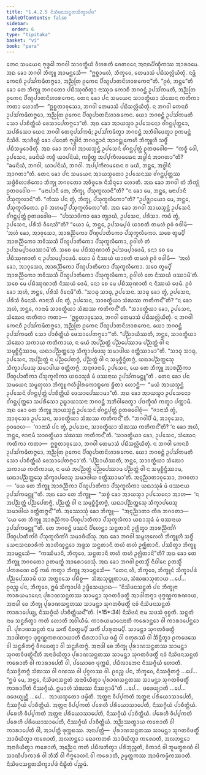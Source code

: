 ```yaml
---
title: "1.4.2.5 ᨶᩥᩈᩦᨴᨶᩈᨶ᩠ᨳᨲᩈᩥᨠ᩠ᨡᩣᨸᨴ"
tableOfContents: false
sidebar:
  order: 6
type: "tipitaka"
basket: "vi"
book: "para"
---
```



<DynamicBreadcrumb />

<Division number="565" book="para">

<Paragraph number="2158" book="para">
ᨲᩮᨶ ᩈᨾᨿᩮᨶ ᨻᩩᨴ᩠ᨵᩮᩤ ᨽᨣᩅᩤ ᩈᩣᩅᨲ᩠ᨳᩥᨿᩴ ᩅᩥᩉᩁᨲᩥ ᨩᩮᨲᩅᨶᩮ ᩋᨶᩣᨳᨸᩥᨱ᩠ᨯᩥᨠᩔ ᩋᩣᩁᩣᨾᩮ. ᩋᨳ ᨡᩮᩣ ᨽᨣᩅᩤ ᨽᩥᨠ᩠ᨡᩪ ᩋᩣᨾᨶ᩠ᨲᩮᩈᩥ—  “ᩍᨧ᩠ᨨᩣᨾᩉᩴ, ᨽᩥᨠ᩠ᨡᩅᩮ, ᨲᩮᨾᩣᩈᩴ ᨸᨭᩥᩈᩃᩖᩦᨿᩥᨲᩩᩴ. ᨶᨾ᩠ᩉᩥ ᨠᩮᨶᨧᩥ ᩏᨸᩈᩘᨠᨾᩥᨲᨻ᩠ᨻᩮᩣ, ᩋᨬ᩠ᨬᨲᩕ ᩑᨠᩮᨶ ᨸᩥᨱ᩠ᨯᨸᩣᨲᨶᩦᩉᩣᩁᨠᩮᨶᩣ”ᨲᩥ. “ᩑᩅᩴ, ᨽᨶ᩠ᨲᩮ”ᨲᩥ ᨡᩮᩣ ᨲᩮ ᨽᩥᨠ᩠ᨡᩪ ᨽᨣᩅᨲᩮᩣ ᨸᨭᩥᩔᩩᨱᩥᨲ᩠ᩅᩣ ᨶᩣᩔᩩᨵ ᨠᩮᩣᨧᩥ ᨽᨣᩅᨶ᩠ᨲᩴ ᩏᨸᩈᩘᨠᨾᨲᩥ, ᩋᨬ᩠ᨬᨲᩕ ᩑᨠᩮᨶ ᨸᩥᨱ᩠ᨯᨸᩣᨲᨶᩦᩉᩣᩁᨠᩮᨶ. ᨲᩮᨶ ᨡᩮᩣ ᨸᨶ ᩈᨾᨿᩮᨶ ᩈᩣᩅᨲ᩠ᨳᩥᨿᩣ ᩈᩴᨥᩮᨶ ᨠᨲᩥᨠᩣ ᨠᨲᩣ ᩉᩮᩣᨲᩥ—  “ᩍᨧ᩠ᨨᨲᩣᩅᩩᩈᩮᩣ, ᨽᨣᩅᩤ ᨲᩮᨾᩣᩈᩴ ᨸᨭᩥᩈᩃᩖᩦᨿᩥᨲᩩᩴ. ᨶ ᨽᨣᩅᩤ ᨠᩮᨶᨧᩥ ᩏᨸᩈᩘᨠᨾᩥᨲᨻ᩠ᨻᩮᩣ, ᩋᨬ᩠ᨬᨲᩕ ᩑᨠᩮᨶ ᨸᩥᨱ᩠ᨯᨸᩣᨲᨶᩦᩉᩣᩁᨠᩮᨶ. ᨿᩮᩣ ᨽᨣᩅᨶ᩠ᨲᩴ ᩏᨸᩈᩘᨠᨾᨲᩥ ᩈᩮᩣ ᨸᩣᨧᩥᨲ᩠ᨲᩥᨿᩴ ᨴᩮᩈᩣᨸᩮᨲᨻ᩠ᨻᩮᩣ”ᨲᩥ.
</Paragraph>

<Paragraph number="2159" book="para">
ᩋᨳ ᨡᩮᩣ ᩋᩣᨿᩈ᩠ᨾᩣ ᩏᨸᩈᩮᨶᩮᩣ ᩅᩘᨣᨶ᩠ᨲᨸᩩᨲ᩠ᨲᩮᩣ, ᩈᨸᩁᩥᩈᩮᩣ ᨿᩮᨶ ᨽᨣᩅᩤ ᨲᩮᨶᩩᨸᩈᩘᨠᨾᩥ; ᩏᨸᩈᩘᨠᨾᩥᨲ᩠ᩅᩣ ᨽᨣᩅᨶ᩠ᨲᩴ ᩋᨽᩥᩅᩤᨴᩮᨲ᩠ᩅᩣ ᩑᨠᨾᨶ᩠ᨲᩴ ᨶᩥᩈᩦᨴᩥ. ᩋᩣᨧᩥᨱ᩠ᨱᩴ ᨡᩮᩣ ᨸᨶᩮᨲᩴ ᨻᩩᨴ᩠ᨵᩤᨶᩴ ᨽᨣᩅᨶ᩠ᨲᩣᨶᩴ ᩋᩣᨣᨶ᩠ᨲᩩᨠᩮᩉᩥ ᨽᩥᨠ᩠ᨡᩪᩉᩥ ᩈᨴ᩠ᨵᩥᩴ ᨸᨭᩥᩈᨾ᩠ᨾᩮᩣᨴᩥᨲᩩᩴ. ᩋᨳ ᨡᩮᩣ ᨽᨣᩅᩤ ᩋᩣᨿᩈ᩠ᨾᨶ᩠ᨲᩴ ᩏᨸᩈᩮᨶᩴ ᩅᩘᨣᨶ᩠ᨲᨸᩩᨲ᩠ᨲᩴ ᩑᨲᨴᩅᩮᩤᨧ—  “ᨠᨧ᩠ᨧᩥ ᩅᩮᩤ, ᩏᨸᩈᩮᨶ, ᨡᨾᨶᩦᨿᩴ ᨠᨧ᩠ᨧᩥ ᨿᩣᨸᨶᩦᨿᩴ, ᨠᨧ᩠ᨧᩥᨲ᩠ᨳ ᩋᨸ᩠ᨸᨠᩥᩃᨾᨳᩮᨶ ᩋᨴ᩠ᨵᩤᨶᩴ ᩋᩣᨣᨲᩣ”ᨲᩥ? “ᨡᨾᨶᩦᨿᩴ, ᨽᨣᩅᩤ, ᨿᩣᨸᨶᩦᨿᩴ, ᨽᨣᩅᩤ. ᩋᨸ᩠ᨸᨠᩥᩃᨾᨳᩮᨶ ᨧ ᨾᨿᩴ, ᨽᨶ᩠ᨲᩮ, ᩋᨴ᩠ᨵᩤᨶᩴ ᩋᩣᨣᨲᩣ”ᨲᩥ.
</Paragraph>

<Paragraph number="2160" book="para">
ᨲᩮᨶ ᨡᩮᩣ ᨸᨶ ᩈᨾᨿᩮᨶ ᩋᩣᨿᩈ᩠ᨾᨲᩮᩣ ᩏᨸᩈᩮᨶᩔ ᩅᩘᨣᨶ᩠ᨲᨸᩩᨲ᩠ᨲᩔ ᩈᨴ᩠ᨵᩥᩅᩥᩉᩣᩁᩥᨠᩮᩣ ᨽᩥᨠ᩠ᨡᩩ ᨽᨣᩅᨲᩮᩣ ᩋᩅᩥᨴᩪᩁᩮ ᨶᩥᩈᩥᨶ᩠ᨶᩮᩣ ᩉᩮᩣᨲᩥ. ᩋᨳ ᨡᩮᩣ ᨽᨣᩅᩤ ᨲᩴ ᨽᩥᨠ᩠ᨡᩩᩴ ᩑᨲᨴᩅᩮᩤᨧ—  “ᨾᨶᩣᨸᩣᨶᩥ ᨲᩮ, ᨽᩥᨠ᩠ᨡᩩ, ᨸᩴᩈᩩᨠᩪᩃᩣᨶᩦ”ᨲᩥ? “ᨶ ᨡᩮᩣ ᨾᩮ, ᨽᨶ᩠ᨲᩮ, ᨾᨶᩣᨸᩣᨶᩥ ᨸᩴᩈᩩᨠᩪᩃᩣᨶᩦ”ᨲᩥ. “ᨠᩥᩔ ᨸᨶ ᨲ᩠ᩅᩴ, ᨽᩥᨠ᩠ᨡᩩ, ᨸᩴᩈᩩᨠᩪᩃᩥᨠᩮᩣ”ᨲᩥ? “ᩏᨸᨩ᩠ᨫᩣᨿᩮᩣ ᨾᩮ, ᨽᨶ᩠ᨲᩮ, ᨸᩴᩈᩩᨠᩪᩃᩥᨠᩮᩣ. ᩑᩅᩴ ᩋᩉᨾ᩠ᨸᩥ ᨸᩴᩈᩩᨠᩪᩃᩥᨠᩮᩣ”ᨲᩥ. ᩋᨳ ᨡᩮᩣ ᨽᨣᩅᩤ ᩋᩣᨿᩈ᩠ᨾᨶ᩠ᨲᩴ ᩏᨸᩈᩮᨶᩴ ᩅᩘᨣᨶ᩠ᨲᨸᩩᨲ᩠ᨲᩴ ᩑᨲᨴᩅᩮᩤᨧ—  “ᨸᩣᩈᩣᨴᩥᨠᩣ ᨡᩮᩣ ᨲ᩠ᨿᩣᨿᩴ, ᩏᨸᩈᩮᨶ, ᨸᩁᩥᩈᩣ. ᨠᨳᩴ ᨲ᩠ᩅᩴ, ᩏᨸᩈᩮᨶ, ᨸᩁᩥᩈᩴ ᩅᩥᨶᩮᩈᩦ”ᨲᩥ? “ᨿᩮᩣ ᨾᩴ, ᨽᨶ᩠ᨲᩮ, ᩏᨸᩈᨾ᩠ᨸᨴᩴ ᨿᩣᨧᨲᩥ ᨲᨾᩉᩴ ᩑᩅᩴ ᩅᨴᩤᨾᩥ—  ‘ᩋᩉᩴ ᨡᩮᩣ, ᩋᩣᩅᩩᩈᩮᩣ, ᩋᩣᩁᨬ᩠ᨬᩥᨠᩮᩣ ᨸᩥᨱ᩠ᨯᨸᩣᨲᩥᨠᩮᩣ ᨸᩴᩈᩩᨠᩪᩃᩥᨠᩮᩣ. ᩈᨧᩮ ᨲ᩠ᩅᨾ᩠ᨸᩥ ᩋᩣᩁᨬ᩠ᨬᩥᨠᩮᩣ ᨽᩅᩥᩔᩈᩥ ᨸᩥᨱ᩠ᨯᨸᩣᨲᩥᨠᩮᩣ ᨸᩴᩈᩩᨠᩪᩃᩥᨠᩮᩣ, ᩑᩅᩤᩉᩴ ᨲᩴ ᩏᨸᩈᨾ᩠ᨸᩣᨴᩮᩔᩣᨾᩦ’ᨲᩥ. ᩈᨧᩮ ᨾᩮ ᨸᨭᩥᩔᩩᨱᩣᨲᩥ ᩏᨸᩈᨾ᩠ᨸᩣᨴᩮᨾᩥ, ᨶᩮᩣ ᨧᩮ ᨾᩮ ᨸᨭᩥᩔᩩᨱᩣᨲᩥ ᨶ ᩏᨸᩈᨾ᩠ᨸᩣᨴᩮᨾᩥ. ᨿᩮᩣ ᨾᩴ ᨶᩥᩔᨿᩴ ᨿᩣᨧᨲᩥ ᨲᨾᩉᩴ ᩑᩅᩴ ᩅᨴᩤᨾᩥ—  ‘ᩋᩉᩴ ᨡᩮᩣ, ᩋᩣᩅᩩᩈᩮᩣ, ᩋᩣᩁᨬ᩠ᨬᩥᨠᩮᩣ ᨸᩥᨱ᩠ᨯᨸᩣᨲᩥᨠᩮᩣ ᨸᩴᩈᩩᨠᩪᩃᩥᨠᩮᩣ. ᩈᨧᩮ ᨲ᩠ᩅᨾ᩠ᨸᩥ ᩋᩣᩁᨬ᩠ᨬᩥᨠᩮᩣ ᨽᩅᩥᩔᩈᩥ ᨸᩥᨱ᩠ᨯᨸᩣᨲᩥᨠᩮᩣ ᨸᩴᩈᩩᨠᩪᩃᩥᨠᩮᩣ, ᩑᩅᩤᩉᩴ ᨲᩮ ᨶᩥᩔᨿᩴ ᨴᩔᩣᨾᩦ’ᨲᩥ. ᩈᨧᩮ ᨾᩮ ᨸᨭᩥᩔᩩᨱᩣᨲᩥ ᨶᩥᩔᨿᩴ ᨴᩮᨾᩥ, ᨶᩮᩣ ᨧᩮ ᨾᩮ ᨸᨭᩥᩔᩩᨱᩣᨲᩥ ᨶ ᨶᩥᩔᨿᩴ ᨴᩮᨾᩥ. ᩑᩅᩴ ᨡᩮᩣ ᩋᩉᩴ, ᨽᨶ᩠ᨲᩮ, ᨸᩁᩥᩈᩴ ᩅᩥᨶᩮᨾᩦ”ᨲᩥ.
</Paragraph>

<Paragraph number="2161" book="para">
“ᩈᩣᨵᩩ ᩈᩣᨵᩩ, ᩏᨸᩈᩮᨶ. ᩈᩣᨵᩩ ᨡᩮᩣ ᨲ᩠ᩅᩴ, ᩏᨸᩈᩮᨶ, ᨸᩁᩥᩈᩴ ᩅᩥᨶᩮᩈᩥ. ᨩᩣᨶᩣᩈᩥ ᨸᨶ ᨲ᩠ᩅᩴ, ᩏᨸᩈᩮᨶ, ᩈᩣᩅᨲ᩠ᨳᩥᨿᩣ ᩈᩴᨥᩔ ᨠᨲᩥᨠᨶ᩺”ᨲᩥ? “ᨶ ᨡᩮᩣ ᩋᩉᩴ, ᨽᨶ᩠ᨲᩮ, ᨩᩣᨶᩣᨾᩥ ᩈᩣᩅᨲ᩠ᨳᩥᨿᩣ ᩈᩴᨥᩔ ᨠᨲᩥᨠᨶ᩺”ᨲᩥ. “ᩈᩣᩅᨲ᩠ᨳᩥᨿᩣ ᨡᩮᩣ, ᩏᨸᩈᩮᨶ, ᩈᩴᨥᩮᨶ ᨠᨲᩥᨠᩣ ᨠᨲᩣ—  ‘ᩍᨧ᩠ᨨᨲᩣᩅᩩᩈᩮᩣ, ᨽᨣᩅᩤ ᨲᩮᨾᩣᩈᩴ ᨸᨭᩥᩈᩃᩖᩦᨿᩥᨲᩩᩴ. ᨶ ᨽᨣᩅᩤ ᨠᩮᨶᨧᩥ ᩏᨸᩈᩘᨠᨾᩥᨲᨻ᩠ᨻᩮᩣ, ᩋᨬ᩠ᨬᨲᩕ ᩑᨠᩮᨶ ᨸᩥᨱ᩠ᨯᨸᩣᨲᨶᩦᩉᩣᩁᨠᩮᨶ. ᨿᩮᩣ ᨽᨣᩅᨶ᩠ᨲᩴ ᩏᨸᩈᩘᨠᨾᨲᩥ ᩈᩮᩣ ᨸᩣᨧᩥᨲ᩠ᨲᩥᨿᩴ ᨴᩮᩈᩣᨸᩮᨲᨻ᩠ᨻᩮᩣ’”ᨲᩥ. “ᨸᨬ᩠ᨬᩣᨿᩥᩔᨲᩥ, ᨽᨶ᩠ᨲᩮ, ᩈᩣᩅᨲ᩠ᨳᩥᨿᩣ ᩈᩴᨥᩮᩣ ᩈᨠᩣᨿ ᨠᨲᩥᨠᩣᨿ, ᨶ ᨾᨿᩴ ᩋᨸᨬ᩠ᨬᨲ᩠ᨲᩴ ᨸᨬ᩠ᨬᨸᩮᩔᩣᨾ ᨸᨬ᩠ᨬᨲ᩠ᨲᩴ ᩅᩤ ᨶ ᩈᨾᩩᨧ᩠ᨨᩥᨶ᩠ᨴᩥᩔᩣᨾ, ᨿᨳᩣᨸᨬ᩠ᨬᨲ᩠ᨲᩮᩈᩩ ᩈᩥᨠ᩠ᨡᩣᨸᨴᩮᩈᩩ ᩈᨾᩣᨴᩤᨿ ᩅᨲ᩠ᨲᩥᩔᩣᨾᩣ”ᨲᩥ. “ᩈᩣᨵᩩ ᩈᩣᨵᩩ, ᩏᨸᩈᩮᨶ, ᩋᨸᨬ᩠ᨬᨲ᩠ᨲᩴ ᨶ ᨸᨬ᩠ᨬᨸᩮᨲᨻ᩠ᨻᩴ, ᨸᨬ᩠ᨬᨲ᩠ᨲᩴ ᩅᩤ ᨶ ᩈᨾᩩᨧ᩠ᨨᩥᨶ᩠ᨴᩥᨲᨻ᩠ᨻᩴ, ᨿᨳᩣᨸᨬ᩠ᨬᨲ᩠ᨲᩮᩈᩩ ᩈᩥᨠ᩠ᨡᩣᨸᨴᩮᩈᩩ ᩈᨾᩣᨴᩤᨿ ᩅᨲ᩠ᨲᩥᨲᨻ᩠ᨻᩴ. ᩋᨶᩩᨩᩣᨶᩣᨾᩥ, ᩏᨸᩈᩮᨶ, ᨿᩮ ᨲᩮ ᨽᩥᨠ᩠ᨡᩪ ᩋᩣᩁᨬ᩠ᨬᩥᨠᩣ ᨸᩥᨱ᩠ᨯᨸᩣᨲᩥᨠᩣ ᨸᩴᩈᩩᨠᩪᩃᩥᨠᩣ ᨿᨳᩣᩈᩩᨡᩴ ᨾᩴ ᨴᩔᨶᩣᨿ ᩏᨸᩈᩘᨠᨾᨶ᩠ᨲᩪ”ᨲᩥ .
</Paragraph>

</Division>
<Division number="566" book="para">

<Paragraph number="2162" book="para">
ᨲᩮᨶ ᨡᩮᩣ ᨸᨶ ᩈᨾᨿᩮᨶ ᩈᨾ᩠ᨻᩉᩩᩃᩣ ᨽᩥᨠ᩠ᨡᩪ ᨻᩉᩥᨴ᩠ᩅᩤᩁᨠᩮᩣᨭ᩠ᨮᨠᩮ ᨮᩥᨲᩣ ᩉᩮᩣᨶ᩠ᨲᩥ—  “ᨾᨿᩴ ᩋᩣᨿᩈ᩠ᨾᨶ᩠ᨲᩴ ᩏᨸᩈᩮᨶᩴ ᩅᩘᨣᨶ᩠ᨲᨸᩩᨲ᩠ᨲᩴ ᨸᩣᨧᩥᨲ᩠ᨲᩥᨿᩴ ᨴᩮᩈᩣᨸᩮᩔᩣᨾᩣ”ᨲᩥ. ᩋᨳ ᨡᩮᩣ ᩋᩣᨿᩈ᩠ᨾᩣ ᩏᨸᩈᩮᨶᩮᩣ ᩅᩘᨣᨶ᩠ᨲᨸᩩᨲ᩠ᨲᩮᩣ ᩈᨸᩁᩥᩈᩮᩣ ᩏᨭ᩠ᨮᩣᨿᩣᩈᨶᩣ ᨽᨣᩅᨶ᩠ᨲᩴ ᩋᨽᩥᩅᩤᨴᩮᨲ᩠ᩅᩣ ᨸᨴᨠ᩠ᨡᩥᨱᩴ ᨠᨲ᩠ᩅᩣ ᨸᨠ᩠ᨠᩣᨾᩥ. ᩋᨳ ᨡᩮᩣ ᨲᩮ ᨽᩥᨠ᩠ᨡᩪ ᩋᩣᨿᩈ᩠ᨾᨶ᩠ᨲᩴ ᩏᨸᩈᩮᨶᩴ ᩅᩘᨣᨶ᩠ᨲᨸᩩᨲ᩠ᨲᩴ ᩑᨲᨴᩅᩮᩤᨧᩩᩴ—  “ᨩᩣᨶᩣᩈᩥ ᨲ᩠ᩅᩴ, ᩋᩣᩅᩩᩈᩮᩣ ᩏᨸᩈᩮᨶ, ᩈᩣᩅᨲ᩠ᨳᩥᨿᩣ ᩈᩴᨥᩔ ᨠᨲᩥᨠᨶ᩺”ᨲᩥ. “ᨽᨣᩅᩤᨸᩥ ᨾᩴ, ᩋᩣᩅᩩᩈᩮᩣ, ᩑᩅᨾᩣᩉ—  ‘ᨩᩣᨶᩣᩈᩥ ᨸᨶ ᨲ᩠ᩅᩴ, ᩏᨸᩈᩮᨶ, ᩈᩣᩅᨲ᩠ᨳᩥᨿᩣ ᩈᩴᨥᩔ ᨠᨲᩥᨠᨶ᩺’ᨲᩥ? ‘ᨶ ᨡᩮᩣ ᩋᩉᩴ, ᨽᨶ᩠ᨲᩮ, ᨩᩣᨶᩣᨾᩥ ᩈᩣᩅᨲ᩠ᨳᩥᨿᩣ ᩈᩴᨥᩔ ᨠᨲᩥᨠᨶ᩺’ᨲᩥ. ‘ᩈᩣᩅᨲ᩠ᨳᩥᨿᩣ ᨡᩮᩣ, ᩏᨸᩈᩮᨶ, ᩈᩴᨥᩮᨶ ᨠᨲᩥᨠᩣ ᨠᨲᩣ—  ᩍᨧ᩠ᨨᨲᩣᩅᩩᩈᩮᩣ, ᨽᨣᩅᩤ ᨲᩮᨾᩣᩈᩴ ᨸᨭᩥᩈᩃᩖᩦᨿᩥᨲᩩᩴ. ᨶ ᨽᨣᩅᩤ ᨠᩮᨶᨧᩥ ᩏᨸᩈᩘᨠᨾᩥᨲᨻ᩠ᨻᩮᩣ, ᩋᨬ᩠ᨬᨲᩕ ᩑᨠᩮᨶ ᨸᩥᨱ᩠ᨯᨸᩣᨲᨶᩦᩉᩣᩁᨠᩮᨶ. ᨿᩮᩣ ᨽᨣᩅᨶ᩠ᨲᩴ ᩏᨸᩈᩘᨠᨾᨲᩥ ᩈᩮᩣ ᨸᩣᨧᩥᨲ᩠ᨲᩥᨿᩴ ᨴᩮᩈᩣᨸᩮᨲᨻ᩠ᨻᩮᩣ’ᨲᩥ. ‘ᨸᨬ᩠ᨬᩣᨿᩥᩔᨲᩥ, ᨽᨶ᩠ᨲᩮ, ᩈᩣᩅᨲ᩠ᨳᩥᨿᩣ ᩈᩴᨥᩮᩣ ᩈᨠᩣᨿ ᨠᨲᩥᨠᩣᨿ, ᨶ ᨾᨿᩴ ᩋᨸᨬ᩠ᨬᨲ᩠ᨲᩴ ᨸᨬ᩠ᨬᨸᩮᩔᩣᨾ ᨸᨬ᩠ᨬᨲ᩠ᨲᩴ ᩅᩤ ᨶ ᩈᨾᩩᨧ᩠ᨨᩥᨶ᩠ᨴᩥᩔᩣᨾ, ᨿᨳᩣᨸᨬ᩠ᨬᨲ᩠ᨲᩮᩈᩩ ᩈᩥᨠ᩠ᨡᩣᨸᨴᩮᩈᩩ ᩈᨾᩣᨴᩤᨿ ᩅᨲ᩠ᨲᩥᩔᩣᨾᩣ’ᨲᩥ. ᩋᨶᩩᨬ᩠ᨬᩣᨲᩣᩅᩩᩈᩮᩣ, ᨽᨣᩅᨲᩣ—  ‘ᨿᩮ ᨲᩮ ᨽᩥᨠ᩠ᨡᩪ ᩋᩣᩁᨬ᩠ᨬᩥᨠᩣ ᨸᩥᨱ᩠ᨯᨸᩣᨲᩥᨠᩣ ᨸᩴᩈᩩᨠᩪᩃᩥᨠᩣ ᨿᨳᩣᩈᩩᨡᩴ ᨾᩴ ᨴᩔᨶᩣᨿ ᩏᨸᩈᩘᨠᨾᨶ᩠ᨲᩪ’”ᨲᩥ.
</Paragraph>

<Paragraph number="2163" book="para">
ᩋᨳ ᨡᩮᩣ ᨲᩮ ᨽᩥᨠ᩠ᨡᩪ—  “ᩈᨧ᩠ᨧᩴ ᨡᩮᩣ ᩋᩣᨿᩈ᩠ᨾᩣ ᩏᨸᩈᩮᨶᩮᩣ ᩋᩣᩉ—  ‘ᨶ ᩋᨸᨬ᩠ᨬᨲ᩠ᨲᩴ ᨸᨬ᩠ᨬᨸᩮᨲᨻ᩠ᨻᩴ, ᨸᨬ᩠ᨬᨲ᩠ᨲᩴ ᩅᩤ ᨶ ᩈᨾᩩᨧ᩠ᨨᩥᨶ᩠ᨴᩥᨲᨻ᩠ᨻᩴ, ᨿᨳᩣᨸᨬ᩠ᨬᨲ᩠ᨲᩮᩈᩩ ᩈᩥᨠ᩠ᨡᩣᨸᨴᩮᩈᩩ ᩈᨾᩣᨴᩤᨿ ᩅᨲ᩠ᨲᩥᨲᨻ᩠ᨻᨶ᩺’”ᨲᩥ. ᩋᩔᩮᩣᩈᩩᩴ ᨡᩮᩣ ᨽᩥᨠ᩠ᨡᩪ—  “ᩋᨶᩩᨬ᩠ᨬᩣᨲᩣ ᨠᩥᩁ ᨽᨣᩅᨲᩣ—  ‘ᨿᩮ ᨲᩮ ᨽᩥᨠ᩠ᨡᩪ ᩋᩣᩁᨬ᩠ᨬᩥᨠᩣ ᨸᩥᨱ᩠ᨯᨸᩣᨲᩥᨠᩣ ᨸᩴᩈᩩᨠᩪᩃᩥᨠᩣ ᨿᨳᩣᩈᩩᨡᩴ ᨾᩴ ᨴᩔᨶᩣᨿ ᩏᨸᩈᩘᨠᨾᨶ᩠ᨲᩪ’”ᨲᩥ. ᨲᩮ ᨽᨣᩅᨶ᩠ᨲᩴ ᨴᩔᨶᩴ ᨸᩥᩉᩮᨶ᩠ᨲᩣ ᩈᨶ᩠ᨳᨲᩣᨶᩥ ᩏᨩ᩠ᨫᩥᨲ᩠ᩅᩣ ᩋᩣᩁᨬ᩠ᨬᩥᨠᩘᨣᩴ ᨸᩥᨱ᩠ᨯᨸᩣᨲᩥᨠᩘᨣᩴ ᨸᩴᩈᩩᨠᩪᩃᩥᨠᩘᨣᩴ ᩈᨾᩣᨴᩥᨿᩥᩴᩈᩩ. ᩋᨳ ᨡᩮᩣ ᨽᨣᩅᩤ ᩈᨾ᩠ᨻᩉᩩᩃᩮᩉᩥ ᨽᩥᨠ᩠ᨡᩪᩉᩥ ᩈᨴ᩠ᨵᩥᩴ ᩈᩮᨶᩣᩈᨶᨧᩣᩁᩥᨠᩴ ᩋᩣᩉᩥᨱ᩠ᨯᨶ᩠ᨲᩮᩣ ᩋᨴ᩠ᨴᩈ ᩈᨶ᩠ᨳᨲᩣᨶᩥ ᨲᩉᩴ ᨲᩉᩴ ᩏᨩ᩠ᨫᩥᨲᩣᨶᩥ. ᨸᩔᩥᨲ᩠ᩅᩣ ᨽᩥᨠ᩠ᨡᩪ ᩋᩣᨾᨶ᩠ᨲᩮᩈᩥ—  “ᨠᩔᩥᨾᩣᨶᩥ, ᨽᩥᨠ᩠ᨡᩅᩮ, ᩈᨶ᩠ᨳᨲᩣᨶᩥ ᨲᩉᩴ ᨲᩉᩴ ᩏᨩ᩠ᨫᩥᨲᩣᨶᩦ”ᨲᩥ?
</Paragraph>

<Paragraph number="2164" book="para">
ᩋᨳ ᨡᩮᩣ ᨲᩮ ᨽᩥᨠ᩠ᨡᩪ ᨽᨣᩅᨲᩮᩣ ᩑᨲᨾᨲ᩠ᨳᩴ ᩋᩣᩁᩮᩣᨧᩮᩈᩩᩴ. ᩋᨳ ᨡᩮᩣ ᨽᨣᩅᩤ ᩑᨲᩈ᩠ᨾᩥᩴ ᨶᩥᨴᩤᨶᩮ ᩑᨲᩈ᩠ᨾᩥᩴ ᨸᨠᩁᨱᩮ ᨵᨾ᩠ᨾᩥᩴ ᨠᨳᩴ ᨠᨲ᩠ᩅᩣ ᨽᩥᨠ᩠ᨡᩪ ᩋᩣᨾᨶ᩠ᨲᩮᩈᩥ—  “ᨲᩮᨶ ᩉᩥ, ᨽᩥᨠ᩠ᨡᩅᩮ, ᨽᩥᨠ᩠ᨡᩪᨶᩴ ᩈᩥᨠ᩠ᨡᩣᨸᨴᩴ ᨸᨬ᩠ᨬᨸᩮᩔᩣᨾᩥ ᨴᩈ ᩋᨲ᩠ᨳᩅᩈᩮ ᨸᨭᩥᨧ᩠ᨧ—  ᩈᩴᨥᩈᩩᨭ᩠ᨮᩩᨲᩣᨿ, ᩈᩴᨥᨹᩣᩈᩩᨲᩣᨿ …ᨸᩮ…  ᩑᩅᨬ᩠ᨧ ᨸᨶ, ᨽᩥᨠ᩠ᨡᩅᩮ, ᩍᨾᩴ ᩈᩥᨠ᩠ᨡᩣᨸᨴᩴ ᩏᨴ᩠ᨴᩥᩈᩮᨿ᩠ᨿᩣᨳ—
</Paragraph>

</Division>
<Division number="567" book="para">

<Paragraph number="2165" book="para">
<Emphasis>“ᨶᩥᩈᩦᨴᨶᩈᨶ᩠ᨳᨲᩴ ᨸᨶ ᨽᩥᨠ᩠ᨡᩩᨶᩣ ᨠᩣᩁᨿᨾᩣᨶᩮᨶ ᨸᩩᩁᩣᨱᩈᨶ᩠ᨳᨲᩔ ᩈᩣᨾᨶ᩠ᨲᩣ ᩈᩩᨣᨲᩅᩥᨴᨲ᩠ᨳᩥ ᩋᩣᨴᩤᨲᨻ᩠ᨻᩣ ᨴᩩᨻ᩠ᨻᨱ᩠ᨱᨠᩁᨱᩣᨿ, ᩋᨶᩣᨴᩤ ᨧᩮ ᨽᩥᨠ᩠ᨡᩩ ᨸᩩᩁᩣᨱᩈᨶ᩠ᨳᨲᩔ ᩈᩣᨾᨶ᩠ᨲᩣ ᩈᩩᨣᨲᩅᩥᨴᨲ᩠ᨳᩥᩴ ᨶᩅᩴ ᨶᩥᩈᩦᨴᨶᩈᨶ᩠ᨳᨲᩴ ᨠᩣᩁᩣᨸᩮᨿ᩠ᨿ, ᨶᩥᩔᨣ᩠ᨣᩥᨿᩴ ᨸᩣᨧᩥᨲ᩠ᨲᩥᨿᨶ᩺”</Emphasis>ᨲᩥ. (*15*:<Emphasis>34</Emphasis>)
</Paragraph>

</Division>
<Division number="568" book="para">

<Paragraph number="2166" book="para">
<Emphasis>ᨶᩥᩈᩦᨴᨶᩴ</Emphasis> ᨶᩣᨾ ᩈᨴᩈᩴ ᩅᩩᨧ᩠ᨧᨲᩥ.
</Paragraph>

<Paragraph number="2167" book="para">
<Emphasis>ᩈᨶ᩠ᨳᨲᩴ</Emphasis> ᨶᩣᨾ ᩈᨶ᩠ᨳᩁᩥᨲ᩠ᩅᩣ ᨠᨲᩴ ᩉᩮᩣᨲᩥ ᩋᩅᩤᨿᩥᨾᩴ.
</Paragraph>

<Paragraph number="2168" book="para">
<Emphasis>ᨠᩣᩁᨿᨾᩣᨶᩮᨶᩣ</Emphasis>ᨲᩥ ᨠᩁᩮᩣᨶ᩠ᨲᩮᩣ ᩅᩤ ᨠᩣᩁᩣᨸᩮᨶ᩠ᨲᩮᩣ ᩅᩤ.
</Paragraph>

<Paragraph number="2169" book="para">
<Emphasis>ᨸᩩᩁᩣᨱᩈᨶ᩠ᨳᨲᩴ</Emphasis> ᨶᩣᨾ ᩈᨠᩥᩴ ᨶᩥᩅᨲ᩠ᨳᨾ᩠ᨸᩥ ᩈᨠᩥᩴ ᨸᩣᩁᩩᨲᨾ᩠ᨸᩥ.
</Paragraph>

<Paragraph number="2170" book="para">
<Emphasis>ᩈᩣᨾᨶ᩠ᨲᩣ ᩈᩩᨣᨲᩅᩥᨴᨲ᩠ᨳᩥ ᩋᩣᨴᩤᨲᨻ᩠ᨻᩣ ᨴᩩᨻ᩠ᨻᨱ᩠ᨱᨠᩁᨱᩣᨿᩣ</Emphasis>ᨲᩥ ᨳᩥᩁᨽᩣᩅᩤᨿ ᩅᨭ᩠ᨭᩴ ᩅᩤ ᨧᨲᩩᩁᩔᩴ ᩅᩤ ᨨᩥᨶ᩠ᨴᩥᨲ᩠ᩅᩣ ᩑᨠᨴᩮᩈᩮ ᩅᩤ ᩈᨶ᩠ᨳᩁᩥᨲᨻ᩠ᨻᩴ ᩅᩥᨩᨭᩮᨲ᩠ᩅᩣ ᩅᩤ ᩈᨶ᩠ᨳᩁᩥᨲᨻ᩠ᨻᩴ.
</Paragraph>

<Paragraph number="2171" book="para">
<Emphasis>ᩋᨶᩣᨴᩤ ᨧᩮ ᨽᩥᨠ᩠ᨡᩩ ᨸᩩᩁᩣᨱᩈᨶ᩠ᨳᨲᩔ ᩈᩣᨾᨶ᩠ᨲᩣ ᩈᩩᨣᨲᩅᩥᨴᨲ᩠ᨳᩥᨶ᩺</Emphasis>ᨲᩥ ᩋᨶᩣᨴᩥᨿᩥᨲ᩠ᩅᩣ ᨸᩩᩁᩣᨱᩈᨶ᩠ᨳᨲᩔ ᩈᩣᨾᨶ᩠ᨲᩣ ᩈᩩᨣᨲᩅᩥᨴᨲ᩠ᨳᩥᩴ ᨶᩅᩴ ᨶᩥᩈᩦᨴᨶᩈᨶ᩠ᨳᨲᩴ ᨠᩁᩮᩣᨲᩥ ᩅᩤ ᨠᩣᩁᩣᨸᩮᨲᩥ ᩅᩤ, ᨸᨿᩮᩣᨣᩮ ᨴᩩᨠ᩠ᨠᨭᩴ, ᨸᨭᩥᩃᩣᨽᩮᨶ ᨶᩥᩔᨣ᩠ᨣᩥᨿᩴ ᩉᩮᩣᨲᩥ. ᨶᩥᩔᨩ᩠ᨩᩥᨲᨻ᩠ᨻᩴ ᩈᩴᨥᩔ ᩅᩤ ᨣᨱᩔ ᩅᩤ ᨸᩩᨣ᩠ᨣᩃᩔ ᩅᩤ. ᩑᩅᨬ᩠ᨧ ᨸᨶ, ᨽᩥᨠ᩠ᨡᩅᩮ, ᨶᩥᩔᨩ᩠ᨩᩥᨲᨻ᩠ᨻᩴ …ᨸᩮ…  “ᩍᨴᩴ ᨾᩮ, ᨽᨶ᩠ᨲᩮ, ᨶᩥᩈᩦᨴᨶᩈᨶ᩠ᨳᨲᩴ ᩋᨶᩣᨴᩥᨿᩥᨲ᩠ᩅᩣ ᨸᩩᩁᩣᨱᩈᨶ᩠ᨳᨲᩔ ᩈᩣᨾᨶ᩠ᨲᩣ ᩈᩩᨣᨲᩅᩥᨴᨲ᩠ᨳᩥᩴ ᨠᩣᩁᩣᨸᩥᨲᩴ ᨶᩥᩔᨣ᩠ᨣᩥᨿᩴ. ᩍᨾᩣᩉᩴ ᩈᩴᨥᩔ ᨶᩥᩔᨩ᩠ᨩᩣᨾᩦ”ᨲᩥ …ᨸᩮ…  ᨴᨴᩮᨿ᩠ᨿᩣᨲᩥ …ᨸᩮ…  ᨴᨴᩮᨿ᩠ᨿᩩᨶ᩠ᨲᩥ …ᨸᩮ…  ᩋᩣᨿᩈ᩠ᨾᨲᩮᩣ ᨴᨾ᩠ᨾᩦᨲᩥ.
</Paragraph>

</Division>
<Division number="569" book="para">

<Paragraph number="2172" book="para">
ᩋᨲ᩠ᨲᨶᩣ ᩅᩥᨸ᩠ᨸᨠᨲᩴ ᩋᨲ᩠ᨲᨶᩣ ᨸᩁᩥᨿᩮᩣᩈᩣᨸᩮᨲᩥ, ᨶᩥᩔᨣ᩠ᨣᩥᨿᩴ ᨸᩣᨧᩥᨲ᩠ᨲᩥᨿᩴ. ᩋᨲ᩠ᨲᨶᩣ ᩅᩥᨸ᩠ᨸᨠᨲᩴ ᨸᩁᩮᩉᩥ ᨸᩁᩥᨿᩮᩣᩈᩣᨸᩮᨲᩥ, ᨶᩥᩔᨣ᩠ᨣᩥᨿᩴ ᨸᩣᨧᩥᨲ᩠ᨲᩥᨿᩴ. ᨸᩁᩮᩉᩥ ᩅᩥᨸ᩠ᨸᨠᨲᩴ ᩋᨲ᩠ᨲᨶᩣ ᨸᩁᩥᨿᩮᩣᩈᩣᨸᩮᨲᩥ, ᨶᩥᩔᨣ᩠ᨣᩥᨿᩴ ᨸᩣᨧᩥᨲ᩠ᨲᩥᨿᩴ. ᨸᩁᩮᩉᩥ ᩅᩥᨸ᩠ᨸᨠᨲᩴ ᨸᩁᩮᩉᩥ ᨸᩁᩥᨿᩮᩣᩈᩣᨸᩮᨲᩥ, ᨶᩥᩔᨣ᩠ᨣᩥᨿᩴ ᨸᩣᨧᩥᨲ᩠ᨲᩥᨿᩴ.
</Paragraph>

<Paragraph number="2173" book="para">
ᩋᨬ᩠ᨬᩔᨲ᩠ᨳᩣᨿ ᨠᩁᩮᩣᨲᩥ ᩅᩤ ᨠᩣᩁᩣᨸᩮᨲᩥ ᩅᩤ, ᩋᩣᨸᨲ᩠ᨲᩥ ᨴᩩᨠ᩠ᨠᨭᩔ.
</Paragraph>

</Division>
<Division number="570" book="para">

<Paragraph number="2174" book="para">
ᩋᨶᩣᨸᨲ᩠ᨲᩥ—  ᨸᩩᩁᩣᨱᩈᨶ᩠ᨳᨲᩔ ᩈᩣᨾᨶ᩠ᨲᩣ ᩈᩩᨣᨲᩅᩥᨴᨲ᩠ᨳᩥᩴ ᩋᩣᨴᩥᨿᩥᨲ᩠ᩅᩣ ᨠᩁᩮᩣᨲᩥ, ᩋᩃᨽᨶ᩠ᨲᩮᩣ ᨳᩮᩣᨠᨲᩁᩴ ᩋᩣᨴᩥᨿᩥᨲ᩠ᩅᩣ ᨠᩁᩮᩣᨲᩥ, ᩋᩃᨽᨶ᩠ᨲᩮᩣ ᩋᨶᩣᨴᩥᨿᩥᨲ᩠ᩅᩣ ᨠᩁᩮᩣᨲᩥ, ᩋᨬ᩠ᨬᩮᨶ ᨠᨲᩴ ᨸᨭᩥᩃᨽᩥᨲ᩠ᩅᩣ ᨸᩁᩥᨽᩩᨬ᩠ᨩᨲᩥ, ᩅᩥᨲᩣᨶᩴ ᩅᩤ ᨽᩪᨾᨲ᩠ᨳᩁᨱᩴ ᩅᩤ ᩈᩣᨱᩥᨸᩣᨠᩣᩁᩴ ᩅᩤ ᨽᩥᩈᩥᩴ ᩅᩤ ᨻᩥᨻ᩠ᨻᩮᩣᩉᨶᩴ ᩅᩤ ᨠᩁᩮᩣᨲᩥ, ᩏᨾ᩠ᨾᨲ᩠ᨲᨠᩔ ᩋᩣᨴᩥᨠᨾ᩠ᨾᩥᨠᩔᩣᨲᩥ.

</Paragraph>
</Division>

<Paragraph number="2175" type="center" book="para">
ᨶᩥᩈᩦᨴᨶᩈᨶ᩠ᨳᨲᩈᩥᨠ᩠ᨡᩣᨸᨴᩴ ᨶᩥᨭ᩠ᨮᩥᨲᩴ ᨸᨬ᩠ᨧᨾᩴ.
</Paragraph>